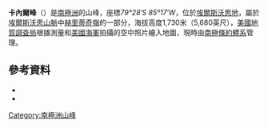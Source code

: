 {{Coord|79|28|S|85|17|W|source:GNIS|display=title}}

'''卡內爾峰'''（{{lang-en|'''Carnell Peak'''}}）是[[南極洲|南極洲]]的山峰，座標''79°28′S 85°17′W''，位於[[埃爾斯沃思地|埃爾斯沃思地]]，屬於[[埃爾斯沃思山脈|埃爾斯沃思山脈]]中[[赫里蒂奇嶺|赫里蒂奇嶺]]的一部分，海拔高度1,730米（5,680英尺），[[美國地質調查局|美國地質調查局]]根據測量和[[美國海軍|美國海軍]]拍攝的空中照片繪入地圖，現時由[[南極條約體系|南極條約體系]]管理。

==參考資料==
*{{cite gnis | type = antarid | id = 2454| name = Carnell Peak | accessdate = 2011-10-26}}
*{{usgs-gazetteer|id=2454}}

{{DEFAULTSORT:Carnell Peak}}
[[Category:南極洲山峰|Category:南極洲山峰]]


{{EllsworthLand-geo-stub}}